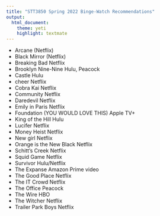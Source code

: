 ```yaml
---
title: "STT3850 Spring 2022 Binge-Watch Recommendations"
output: 
  html_document: 
    theme: yeti
    highlight: textmate
---
```


* Arcane (Netflix)
* Black Mirror (Netflix)
* Breaking Bad	Netflix
* Brooklyn Nine-Nine	Hulu, Peacock
* Castle	Hulu
* cheer	Netflix
* Cobra Kai	Netflix
* Community	Netflix
* Daredevil	Netflix
* Emily in Paris 	Netflix
* Foundation (YOU WOULD LOVE THIS)	Apple TV+
* King of the Hill	Hulu
* Lucifer	Netflix
* Money Heist	Netflix
* New girl	Netflix
* Orange is the New Black	Netflix 
* Schitt's Creek	Netflix
* Squid Game	Netflix 
* Survivor	Hulu/Netflix
* The Expanse	Amazon Prime video
* The Good Place	Netflix
* The IT Crowd	Netflix
* The Office	Peacock
* The Wire	HBO
* The Witcher	Netflix
* Trailer Park Boys	Netflix 